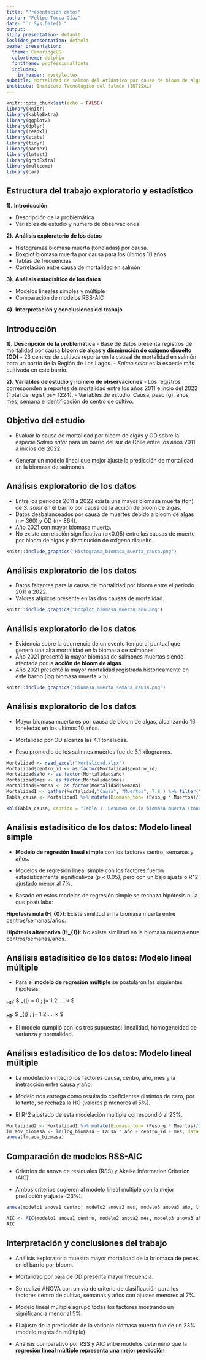 ```yaml
---
title: "Presentación datos"
author: "Felipe Tucca Díaz"
date: "`r Sys.Date()`"
output: 
slidy_presentation: default
ioslides_presentation: default 
beamer_presentation:
  theme: CambridgeUS
  colortheme: dolphin
  fonttheme: professionalfonts
  includes:
    in_header: mystyle.tex
subtitle: Mortalidad de salmón del Atlántico por causa de bloom de algas y oxígeno disuelto para un barrio del sur de Chile
institute: Instituto Tecnológico del Salmón (INTESAL)
---
```


```r
knitr::opts_chunk$set(echo = FALSE)
library(knitr)
library(kableExtra)
library(ggplot2)
library(dplyr)
library(readxl)
library(stats)
library(tidyr)
library(pander)
library(lmtest)
library(gridExtra)
library(multcomp)
library(car)
```

## **Estructura del trabajo exploratorio y estadístico**

**1).** **Introducción**

- Descripción de la problemática
- Variables de estudio y número de observaciones

**2).** **Análisis exploratorio de los datos**

- Histogramas biomasa muerta (toneladas) por causa.
- Boxplot biomasa muerta por causa para los últimos 10 años
- Tablas de frecuencias
- Correlación entre causa de mortalidad en salmón

**3).** **Análisis estadísitico de los datos**

- Modelos lineales simples y múltiple
- Comparación de modelos RSS-AIC

**4).** **Interpretación y conclusiones del trabajo**


## **Introducción**

**1).** **Descripción de la problemática**
- Base de datos presenta registros de mortalidad por causa **bloom de algas y disminución de oxígeno disuelto (OD)** 
- 23 centros de cultivos reportaron la causal de mortalidad en salmón para un barrio de la Región de Los Lagos.
- *Salmo salar* es la especie más cultivada en este barrio.

**2).** **Variables de estudio y número de observaciones**
- Los registros corresponden a reportes de mortalidad entre los años 2011 e incio del 2022 (Total de registros= 1224).
- Variables de estudio: Causa, peso (g), años, mes, semana e identificación de centro de cultivo.


## **Objetivo del estudio**

- Evaluar la causa de mortalidad por bloom de algas y OD sobre la especie *Salmo salar* para un barrio del sur de Chile entre los años 2011 a inicios del 2022. 

- Generar un modelo lineal que mejor ajuste la predicción de mortalidad en la biomasa de salmones.


## **Análisis exploratorio de los datos**

- Entre los periodos 2011 a 2022 existe una mayor biomasa muerta (ton) de *S. salar* en el barrio por causa de la acción de bloom de algas.
- Datos desbalanceados por causa de muertes debido a bloom de algas (n= 360) y OD (n= 864).
- Año 2021 con mayor biomasa muerta.
- No existe correlación significativa (p<0.05) entre las causas de muerte por bloom de algas y disminución de oxígeno disuelto.

```r
knitr::include_graphics("Histograma_biomasa_muerta_causa.png")
```

## **Análisis exploratorio de los datos**

- Datos faltantes para la causa de mortalidad por bloom entre el periodo 2011 a 2022.
- Valores atípicos presente en las dos causas de mortalidad.

```r
knitr::include_graphics("boxplot_biomasa_muerta_año.png")
```


## **Análisis exploratorio de los datos**

- Evidencia sobre la ocurrencia de un evento temporal puntual que generó una alta mortalidad en la biomasa de salmones.
- Año 2021 presentó la mayor biomasa de salmones muertos siendo afectada por la **acción de bloom de algas**.
- Año 2021 presentó la mayor mortalidad registrada históricamente en este barrio (log biomasa muerta > 5).

```r
knitr::include_graphics("Biomasa_muerta_semana_causa.png")
```


## **Análisis exploratorio de los datos**

- Mayor biomasa muerta es por causa de bloom de algas, alcanzando 16 toneledas en los ultimos 10 años.

- Mortalidad por OD alcanza las 4.1 toneladas.

- Peso promedio de los salmnes muertos fue de 3.1 kilogramos.

```r
Mortalidad <- read_excel("Mortalidad.xlsx")
Mortalidad$centro_id <- as.factor(Mortalidad$centro_id)
Mortalidad$año <- as.factor(Mortalidad$año)
Mortalidad$mes <- as.factor(Mortalidad$mes)
Mortalidad$Semana <- as.factor(Mortalidad$Semana)
Mortalidad1 <- gather(Mortalidad,"Causa", "Muertos", 7:8 ) %>% filter(Muertos > 0)
Tabla_causa <- Mortalidad1 %>% mutate(Biomasa_ton= (Peso_g * Muertos)/1000000) %>% group_by(Causa) %>% summarize("N"= n(), "Promedio"= mean(Biomasa_ton), "DE"= sd(Biomasa_ton),"Mediana"= median(Biomasa_ton), "Mín"= min(Biomasa_ton), "Máx"= max(Biomasa_ton))

kbl(Tabla_causa, caption = "Tabla 1. Resumen de la biomasa muerta (toneladas) para la especie S. salar por causa entre los años 2011 al 2021") %>% kable_classic_2()
```



## **Análisis estadísitico de los datos: Modelo lineal simple**

- **Modelo de regresión lineal simple** con los factores centro, semanas y años.

- Modelos de regresión lineal simple con los factores fueron estadísticamente significativos (p < 0.05), pero con un bajo ajuste o R^2 ajustado menor al 7%.

- Basado en estos modelos de regresión simple se rechaza hipótesis nula que postulaba: 

**Hipótesis nula (H_{0})**: Existe similitud en la biomasa muerta entre centros/semanas/años.

**Hipótesis alternativa (H_{1})**: No existe similitud en la biomasa muerta entre centros/semanas/años.



## **Análisis estadísitico de los datos: Modelo lineal múltiple**

- Para el **modelo de regresión múltiple** se postularon las siguientes hipótesis:

**~H0~**: $ \beta_{j} = 0 ; j= 1,2,..., k $

**~H1~**: $ \beta_{j} \ne 0 ; j= 1,2,..., k $

- El modelo cumplió con los tres supuestos: linealidad, homogeneidad de varianza y normalidad. 



## **Análisis estadísitico de los datos: Modelo lineal múltiple**

- La modelación integró los factores causa, centro, año, mes y la inetracción entre causa y año.

- Modelo nos estrega como resultado coeficientes distintos de cero, por lo tanto, se rechaza la HO (valores p menores al 5%).

- El R^2 ajustado de esta modelación múltiple correspondió al 23%.

```r
Mortalidad2 <- Mortalidad1 %>% mutate(Biomasa_ton= (Peso_g * Muertos)/1000000) %>% mutate(log_biomasa= log(Biomasa_ton))
lm.aov_biomasa <- lm(log_biomasa ~ Causa * año + centro_id + mes, data = Mortalidad2)
anova(lm.aov_biomasa)
```


## **Comparación de modelos RSS-AIC**

- Crietrios de anova de residuales (RSS) y Akaike Information Criterion (AIC)

- Ambos criterios sugieren al modelo lineal múltiple con la mejor predicción y ajuste (23%).

```r
anova(modelo1_anova1_centro, modelo2_anova2_mes, modelo3_anova3_año, lm.aov_biomasa) %>% pander()
```

```r
AIC <- AIC(modelo1_anova1_centro, modelo2_anova2_mes, modelo3_anova3_año, lm.aov_biomasa) %>% pander()
AIC
```


## **Interpretación y conclusiones del trabajo**

- Análisis exploratorio muestra mayor mortalidad de la briomasa de peces en el barrio por bloom.

- Mortalidad por baja de OD presenta mayor frecuencia.

- Se realizó ANOVA con un vía de criterio de clasificación para los factores centro de cultivo, semanas y años con ajustes menores al 7%.

- Modelo lineal múltiple agrupó todas los factores mostrando un significancia menor al 5%.

- El ajuste de la predicción de la variable biomasa muerta fue de un 23% (modelo regresión múltiple)

- Análisis comparativo por RSS y AIC entre modelos determinó que la **regresión lineal múltiple representa una mejor predicción**


